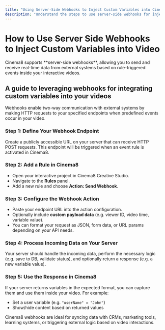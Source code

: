 ```yaml
---
title: "Using Server-Side Webhooks to Inject Custom Variables into Cinema8 Videos"
description: "Understand the steps to use server-side webhooks for injecting custom variables into video content based on viewer actions. Visit Cinema8."
---
```



# How to Use Server Side Webhooks to Inject Custom Variables into Video

<Callout type="info">
Cinema8 supports **server-side webhooks**, allowing you to send and receive real-time data from external systems based on rule-triggered events inside your interactive videos.
</Callout>

## A guide to leveraging webhooks for integrating custom variables into your videos

Webhooks enable two-way communication with external systems by making HTTP requests to your specified endpoints when predefined events occur in your video.

<Steps>

### Step 1: Define Your Webhook Endpoint

Create a publicly accessible URL on your server that can receive HTTP POST requests. This endpoint will be triggered when an event rule is activated in Cinema8.

### Step 2: Add a Rule in Cinema8

- Open your interactive project in Cinema8 Creative Studio.
- Navigate to the **Rules** panel.
- Add a new rule and choose **Action: Send Webhook**.

### Step 3: Configure the Webhook Action

- Paste your endpoint URL into the action configuration.
- Optionally include **custom payload data** (e.g. viewer ID, video time, variable value).
- You can format your request as JSON, form data, or URL params depending on your API needs.

### Step 4: Process Incoming Data on Your Server

Your server should handle the incoming data, perform the necessary logic (e.g. save to DB, validate status), and optionally return a response (e.g. a new variable value).

### Step 5: Use the Response in Cinema8

If your server returns variables in the expected format, you can capture them and use them inside your video. For example:
- Set a user variable (e.g. `"userName" = "John"`)
- Show/hide content based on returned values

</Steps>

<Callout type="default">
Cinema8 webhooks are ideal for syncing data with CRMs, marketing tools, learning systems, or triggering external logic based on video interactions.
</Callout>
